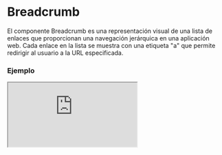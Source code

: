 
# Breadcrumb

El componente Breadcrumb es una representación visual de una lista de enlaces que proporcionan una navegación jerárquica en una aplicación web. Cada enlace en la lista se muestra con una etiqueta "a" que permite redirigir al usuario a la URL especificada.

### Ejemplo

<Iframe src="https://fenextjs-component-storybook.vercel.app/iframe.html?args=&id=breadcrumb-breadcrumb--index&viewMode=story"/>



### Importacion

Para importar el componente Breadcrumb, se puede hacer desde fenextjs o fenextjs-component

```tsx copy
import { Breadcrumb, BreadcrumbProps } from "fenextjs/cjs/component/Breadcrumb";
```

o

```tsx copy
import { Breadcrumb, BreadcrumbProps } from "fenextjs-component/cjs/Breadcrumb";
```


### Parametros

| Parametro     |                                 Tipo                                  | Requerido | Default | Descripcion                        |
| ------------- | :-------------------------------------------------------------------: | :-------: | :-----: | :--------------------------------- |
| links         | [BreadcrumbLinkProps[]](#parametros-de-los-links-breadcrumblinkprops) |    si     |         | Lista de links para el componente  |
| className     |                                string                                 |    no     |   ""    | Clase personalizada del componente |
| classNameItem |                                string                                 |    no     |   ""    | Clase personalizada de los items   |
| classNameLink |                                string                                 |    no     |   ""    | Clase personalizada de los links   |

### Parametros de los links (BreadcrumbLinkProps)

| Parametro |   Tipo    | Requerido | Default | Descripcion                                          |
| --------- | :-------: | :-------: | :-----: | :--------------------------------------------------- |
| href      |  string   |    si     |         | Url del link                                         |
| children  | ReactNode |    si     |         | Contenido del link                                   |
| onClick   | function  |    no     |         | Funcion que se ejecuta en el evento onClick del link |

### Storybook

Para ver el storybook del componente lo puede hacer con este [link](https://fenextjs-component-storybook.vercel.app/?path=/story/breadcrumb-breadcrumb--index)

### Usos

- Uso básico del componente Breadcrumb

```tsx copy
const breadcrumbLinks = [
  { href: "/", children: "Home" },
  { href: "/products", children: "Products" },
  { href: "/products/category", children: "Category" },
];
<Breadcrumb links={breadcrumbLinks} />;
```

- Breadcrumb con clase de estilo personalizada

```tsx copy
const breadcrumbLinks = [
  { href: "/", children: "Home" },
  { href: "/products", children: "Products" },
  { href: "/products/category", children: "Category" },
];
<Breadcrumb
  links={breadcrumbLinks}
  className="custom-breadcrumb"
  classNameItem="custom-breadcrumb-item"
  classNameLink="custom-breadcrumb-link"
/>;
```

- Breadcrumb con evento de click personalizado

```tsx copy
const breadcrumbLinks = [
  { href: "/", children: "Home" },
  { href: "/products", children: "Products" },
  { href: "/products/category", children: "Category" },
];
const handleLinkClick = () => {
  console.log("Breadcrumb link clicked!");
};
<Breadcrumb
  links={[
    { href: "/", children: "Home" },
    {
      href: "/products",
      children: "Products",
      onClick: handleLinkClick,
    },
    { href: "/products/category", children: "Category" },
  ]}
/>;
```
